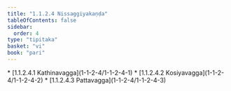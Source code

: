 ```yaml
---
title: "1.1.2.4 Nissaggiyakaṇḍa"
tableOfContents: false
sidebar:
  order: 4
type: "tipitaka"
basket: "vi"
book: "pari"
---
```



<DynamicBreadcrumb />



<TableOfContents book="pari" section="1.1.2.4">
* [1.1.2.4.1 Kathinavagga](1-1-2-4/1-1-2-4-1)
* [1.1.2.4.2 Kosiyavagga](1-1-2-4/1-1-2-4-2)
* [1.1.2.4.3 Pattavagga](1-1-2-4/1-1-2-4-3)
</TableOfContents>